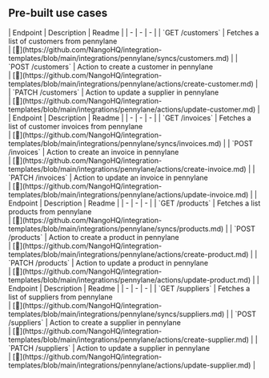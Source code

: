 
## Pre-built use cases

<AccordionGroup>


<Accordion title="Customers">
| Endpoint | Description | Readme |
| - | - | - |
| `GET /customers` | Fetches a list of customers from pennylane<br /> | [🔗](https://github.com/NangoHQ/integration-templates/blob/main/integrations/pennylane/syncs/customers.md) |
| `POST /customers` | Action to create a customer in pennylane<br /> | [🔗](https://github.com/NangoHQ/integration-templates/blob/main/integrations/pennylane/actions/create-customer.md) |
| `PATCH /customers` | Action to update a supplier in pennylane<br /> | [🔗](https://github.com/NangoHQ/integration-templates/blob/main/integrations/pennylane/actions/update-customer.md) |
</Accordion>


<Accordion title="Invoices">
| Endpoint | Description | Readme |
| - | - | - |
| `GET /invoices` | Fetches a list of customer invoices from pennylane<br /> | [🔗](https://github.com/NangoHQ/integration-templates/blob/main/integrations/pennylane/syncs/invoices.md) |
| `POST /invoices` | Action to create an invoice in pennylane<br /> | [🔗](https://github.com/NangoHQ/integration-templates/blob/main/integrations/pennylane/actions/create-invoice.md) |
| `PATCH /invoices` | Action to update an invoice in pennylane<br /> | [🔗](https://github.com/NangoHQ/integration-templates/blob/main/integrations/pennylane/actions/update-invoice.md) |
</Accordion>


<Accordion title="Products">
| Endpoint | Description | Readme |
| - | - | - |
| `GET /products` | Fetches a list products from pennylane<br /> | [🔗](https://github.com/NangoHQ/integration-templates/blob/main/integrations/pennylane/syncs/products.md) |
| `POST /products` | Action to create a product in pennylane<br /> | [🔗](https://github.com/NangoHQ/integration-templates/blob/main/integrations/pennylane/actions/create-product.md) |
| `PATCH /products` | Action to update a product in pennylane<br /> | [🔗](https://github.com/NangoHQ/integration-templates/blob/main/integrations/pennylane/actions/update-product.md) |
</Accordion>


<Accordion title="Suppliers">
| Endpoint | Description | Readme |
| - | - | - |
| `GET /suppliers` | Fetches a list of suppliers from pennylane<br /> | [🔗](https://github.com/NangoHQ/integration-templates/blob/main/integrations/pennylane/syncs/suppliers.md) |
| `POST /suppliers` | Action to create a supplier in pennylane<br /> | [🔗](https://github.com/NangoHQ/integration-templates/blob/main/integrations/pennylane/actions/create-supplier.md) |
| `PATCH /suppliers` | Action to update a supplier in pennylane<br /> | [🔗](https://github.com/NangoHQ/integration-templates/blob/main/integrations/pennylane/actions/update-supplier.md) |
</Accordion>

</AccordionGroup>
